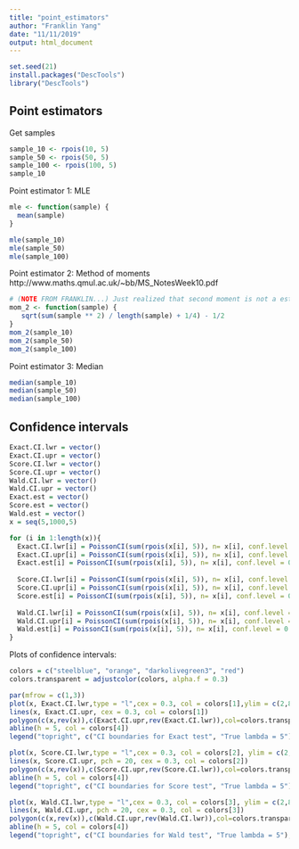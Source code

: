 ```yaml
---
title: "point_estimators"
author: "Franklin Yang"
date: "11/11/2019"
output: html_document
---
```


```r
set.seed(21)
install.packages("DescTools")
library("DescTools")
```

## Point estimators

Get samples
```r
sample_10 <- rpois(10, 5)
sample_50 <- rpois(50, 5)
sample_100 <- rpois(100, 5)
sample_10
```

Point estimator 1: MLE
```r
mle <- function(sample) {
  mean(sample)
}

mle(sample_10)
mle(sample_50)
mle(sample_100)
```

Point estimator 2: Method of moments
http://www.maths.qmul.ac.uk/~bb/MS_NotesWeek10.pdf
```r
# (NOTE FROM FRANKLIN...) Just realized that second moment is not a estimator for lambda... lol.
mom_2 <- function(sample) {
   sqrt(sum(sample ** 2) / length(sample) + 1/4) - 1/2
}
mom_2(sample_10)
mom_2(sample_50)
mom_2(sample_100)
```

Point estimator 3: Median
```r
median(sample_10)
median(sample_50)
median(sample_100)
```

## Confidence intervals

```r
Exact.CI.lwr = vector()
Exact.CI.upr = vector()
Score.CI.lwr = vector()
Score.CI.upr = vector()
Wald.CI.lwr = vector()
Wald.CI.upr = vector()
Exact.est = vector()
Score.est = vector()
Wald.est = vector()
x = seq(5,1000,5)

for (i in 1:length(x)){
  Exact.CI.lwr[i] = PoissonCI(sum(rpois(x[i], 5)), n= x[i], conf.level = 0.95, method = "exact")[,"lwr.ci"]
  Exact.CI.upr[i] = PoissonCI(sum(rpois(x[i], 5)), n= x[i], conf.level = 0.95, method = "exact")[,"upr.ci"]
  Exact.est[i] = PoissonCI(sum(rpois(x[i], 5)), n= x[i], conf.level = 0.95, method = "exact")[,"est"]
  
  Score.CI.lwr[i] = PoissonCI(sum(rpois(x[i], 5)), n= x[i], conf.level = 0.95, method = "score")[,"lwr.ci"]
  Score.CI.upr[i] = PoissonCI(sum(rpois(x[i], 5)), n= x[i], conf.level = 0.95, method = "score")[,"upr.ci"]
  Score.est[i] = PoissonCI(sum(rpois(x[i], 5)), n= x[i], conf.level = 0.95, method = "score")[,"est"]
  
  Wald.CI.lwr[i] = PoissonCI(sum(rpois(x[i], 5)), n= x[i], conf.level = 0.95, method = "wald")[,"lwr.ci"]
  Wald.CI.upr[i] = PoissonCI(sum(rpois(x[i], 5)), n= x[i], conf.level = 0.95, method = "wald")[,"upr.ci"]
  Wald.est[i] = PoissonCI(sum(rpois(x[i], 5)), n= x[i], conf.level = 0.95, method = "wald")[,"est"]
}

```

Plots of confidence intervals:

```r
colors = c("steelblue", "orange", "darkolivegreen3", "red")
colors.transparent = adjustcolor(colors, alpha.f = 0.3)

par(mfrow = c(1,3))
plot(x, Exact.CI.lwr,type = "l",cex = 0.3, col = colors[1],ylim = c(2,8), main = "Confidence Interval vs. sample size n (Exact Test)",cex.main = 0.9)
lines(x, Exact.CI.upr, cex = 0.3, col = colors[1])
polygon(c(x,rev(x)),c(Exact.CI.upr,rev(Exact.CI.lwr)),col=colors.transparent[1], border = FALSE)
abline(h = 5, col = colors[4])
legend("topright", c("CI boundaries for Exact test", "True lambda = 5"), col = colors[c(1,4)], lty = 'solid')

plot(x, Score.CI.lwr,type = "l",cex = 0.3, col = colors[2], ylim = c(2,8), main = "Confidence Interval vs. sample size n (Score Test)", cex.main = 0.9)
lines(x, Score.CI.upr, pch = 20, cex = 0.3, col = colors[2])
polygon(c(x,rev(x)),c(Score.CI.upr,rev(Score.CI.lwr)),col=colors.transparent[2], border = FALSE)
abline(h = 5, col = colors[4])
legend("topright", c("CI boundaries for Score test", "True lambda = 5"), col = colors[c(2,4)], lty = 'solid')

plot(x, Wald.CI.lwr,type = "l",cex = 0.3, col = colors[3], ylim = c(2,8), main = "Confidence Interval vs. sample size n (Wald Test)", cex.main= 0.9)
lines(x, Wald.CI.upr, pch = 20, cex = 0.3, col = colors[3])
polygon(c(x,rev(x)),c(Wald.CI.upr,rev(Wald.CI.lwr)),col=colors.transparent[3], border = FALSE)
abline(h = 5, col = colors[4])
legend("topright", c("CI boundaries for Wald test", "True lambda = 5"), col = colors[c(3,4)], lty = 'solid')
```
